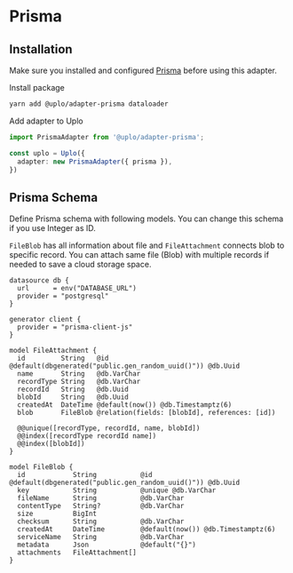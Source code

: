 # Prisma

## Installation

Make sure you installed and configured [Prisma](https://www.prisma.io) before
using this adapter.

Install package

```sh
yarn add @uplo/adapter-prisma dataloader
```

Add adapter to Uplo

```ts
import PrismaAdapter from '@uplo/adapter-prisma';

const uplo = Uplo({
  adapter: new PrismaAdapter({ prisma }),
})
```

## Prisma Schema

Define Prisma schema with following models. You can change this schema if you
use Integer as ID.

`FileBlob` has all information about file and `FileAttachment` connects blob to
specific record. You can attach same file (Blob) with multiple records if needed
to save a cloud storage space.

```prisma
datasource db {
  url      = env("DATABASE_URL")
  provider = "postgresql"
}

generator client {
  provider = "prisma-client-js"
}

model FileAttachment {
  id         String   @id @default(dbgenerated("public.gen_random_uuid()")) @db.Uuid
  name       String   @db.VarChar
  recordType String   @db.VarChar
  recordId   String   @db.Uuid
  blobId     String   @db.Uuid
  createdAt  DateTime @default(now()) @db.Timestamptz(6)
  blob       FileBlob @relation(fields: [blobId], references: [id])

  @@unique([recordType, recordId, name, blobId])
  @@index([recordType recordId name])
  @@index([blobId])
}

model FileBlob {
  id            String           @id @default(dbgenerated("public.gen_random_uuid()")) @db.Uuid
  key           String           @unique @db.VarChar
  fileName      String           @db.VarChar
  contentType   String?          @db.VarChar
  size          BigInt
  checksum      String           @db.VarChar
  createdAt     DateTime         @default(now()) @db.Timestamptz(6)
  serviceName   String           @db.VarChar
  metadata      Json             @default("{}")
  attachments   FileAttachment[]
}
```
